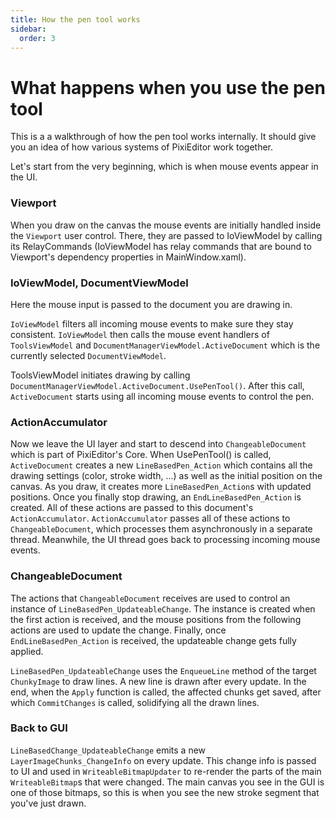 ```yaml
---
title: How the pen tool works
sidebar:
  order: 3
---
```


# What happens when you use the pen tool

This is a a walkthrough of how the pen tool works internally. It should give you an idea of how various systems of PixiEditor work together.

Let's start from the very beginning, which is when mouse events appear in the UI.

### Viewport

When you draw on the canvas the mouse events are initially handled inside the `Viewport` user control. There, they are passed to IoViewModel by 
calling its RelayCommands (IoViewModel has relay commands that are bound to Viewport's dependency properties in MainWindow.xaml).

### IoViewModel, DocumentViewModel

Here the mouse input is passed to the document you are drawing in.

`IoViewModel` filters all incoming mouse events to make sure they stay consistent. `IoViewModel` then calls the mouse event handlers of `ToolsViewModel` and 
`DocumentManagerViewModel.ActiveDocument` which is the currently selected `DocumentViewModel`.

ToolsViewModel initiates drawing by calling `DocumentManagerViewModel.ActiveDocument.UsePenTool()`. After this call, `ActiveDocument` starts using all incoming 
mouse events to control the pen.

### ActionAccumulator

Now we leave the UI layer and start to descend into `ChangeableDocument` which is part of PixiEditor's Core. When UsePenTool() is called, `ActiveDocument` 
creates a new `LineBasedPen_Action` which contains all the drawing settings (color, stroke width, ...) as well as the initial position on the canvas. 
As you draw, it creates more `LineBasedPen_Action`s with updated positions. Once you finally stop drawing, an `EndLineBasedPen_Action` is created. 
All of these actions are passed to this document's  `ActionAccumulator`. `ActionAccumulator` passes all of these actions to `ChangeableDocument`, which 
processes them asynchronously in a separate thread. Meanwhile, the UI thread goes back to processing incoming mouse events.

### ChangeableDocument

The actions that `ChangeableDocument` receives are used to control an instance of `LineBasedPen_UpdateableChange`. The instance is created when the first 
action is received, and the mouse positions from the following actions are used to update the change. Finally, once `EndLineBasedPen_Action` is received, 
the updateable change gets fully applied.

`LineBasedPen_UpdateableChange` uses the `EnqueueLine` method of the target `ChunkyImage` to draw lines. A new line is drawn after every update. In the 
end, when the `Apply` function is called, the affected chunks get saved, after which `CommitChanges` is called, solidifying all the drawn lines.

### Back to GUI

`LineBasedChange_UpdateableChange` emits a new `LayerImageChunks_ChangeInfo` on every update. This change info is passed to UI and used in `WriteableBitmapUpdater` 
to re-render the parts of the main `WriteableBitmap`s that were changed. The main canvas you see in the GUI is one of those bitmaps, so this is when you see the 
new stroke segment that you've just drawn.